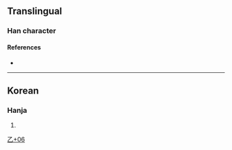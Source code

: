 {{character info/new}}
==Translingual==

===Han character===
{{Han char|rn=5|rad=乙|as=06|sn=7|four=37717/17717|canj=ION|ids=⿱次乙}}

====References====
* {{Han ref|kx=0084.161|dj=0171.211|hdz=10053.171|uh=4E72|ud=20082}}

----

==Korean==

===Hanja===
{{ko-hanja|hangeul=잘|rv=jal|mr=chal|y=cal}}

# {{rfdef|ko|sort=乙06}}

[[Category:Korean-only CJKV Characters|乙+06]]